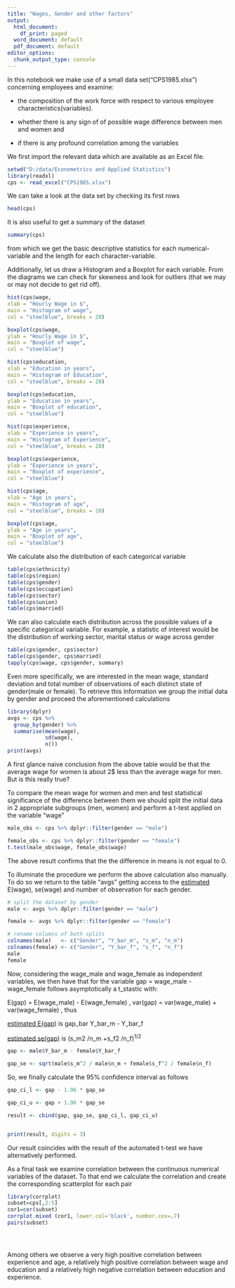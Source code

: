 ---
title: "Wages, Gender and other factors"
output:
  html_document:
    df_print: paged
  word_document: default
  pdf_document: default
editor_options:
  chunk_output_type: console
---

In this notebook we make use of a small data set("CPS1985.xlsx") concerning employees and examine:

-   the composition of the work force with respect to various employee characteristics(variables).

-   whether there is any sign of of possible wage difference between men and women and

-   if there is any profound correlation among the variables

We first import the relevant data which are available as an Excel file.

```{r}
setwd("D:/data/Econometrics and Applied Statistics")
library(readxl)
cps <- read_excel("CPS1985.xlsx")
```

We can take a look at the data set by checking its first rows

```{r}
head(cps)
```

It is also useful to get a summary of the dataset

```{r}
summary(cps)
```

from which we get the basic descriptive statistics for each numerical-variable and the length for each character-variable.

Additionally, let us draw a Histogram and a Boxplot for each variable. From the diagrams we can check for skewness and look for outliers (that we may or may not decide to get rid off).

```{r}
hist(cps$wage,
xlab = "Hourly Wage in $",
main = "Histogram of wage",
col = "steelblue", breaks = 20)

boxplot(cps$wage,
ylab = "Hourly Wage in $",
main = "Boxplot of wage",
col = "steelblue")

hist(cps$education,
xlab = "Education in years",
main = "Histogram of Education",
col = "steelblue", breaks = 20)

boxplot(cps$education,
ylab = "Education in years",
main = "Boxplot of education",
col = "steelblue")

hist(cps$experience,
xlab = "Experience in years",
main = "Histogram of Experience",
col = "steelblue", breaks = 20)

boxplot(cps$experience,
ylab = "Experience in years",
main = "Boxplot of experience",
col = "steelblue")

hist(cps$age,
xlab = "Age in years",
main = "Histogram of age",
col = "steelblue", breaks = 20)

boxplot(cps$age,
ylab = "Age in years",
main = "Boxplot of age",
col = "steelblue")
```

We calculate also the distribution of each categorical variable

```{r}
table(cps$ethnicity)
table(cps$region)
table(cps$gender)
table(cps$occupation)
table(cps$sector)
table(cps$union)
table(cps$married)
```

We can also calculate each distribution across the possible values of a specific categorical variable. For example, a statistic of interest would be the distribution of working sector, marital status or wage across gender

```{r}
table(cps$gender, cps$sector)
table(cps$gender, cps$married)
tapply(cps$wage, cps$gender, summary)
```

Even more specifically, we are interested in the mean wage, standard deviation and total number of observations of each distinct state of gender(male or female). To retrieve this information we group the initial data by gender and proceed the aforementioned calculations

```{r message=FALSE}
library(dplyr)
avgs <- cps %>% 
  group_by(gender) %>% 
  summarise(mean(wage), 
            sd(wage), 
            n())
print(avgs)
```

A first glance naive conclusion from the above table would be that the average wage for women is about 2\$ less than the average wage for men. But is this really true?

To compare the mean wage for women and men and test statistical significance of the difference between them we should split the initial data in 2 appropriate subgroups (men, women) and perform a t-test applied on the variable "wage"

```{r}
male_obs <- cps %>% dplyr::filter(gender == "male") 

female_obs <- cps %>% dplyr::filter(gender == "female")
t.test(male_obs$wage, female_obs$wage)
```

The above result confirms that the the difference in means is not equal to 0.

To illuminate the procedure we perform the above calculation also manually. To do so we return to the table "avgs" getting access to the [estimated]{.underline} E(wage), se(wage) and number of observation for each gender.

```{r}

# split the dataset by gender
male <- avgs %>% dplyr::filter(gender == "male") 

female <- avgs %>% dplyr::filter(gender == "female")

# rename columns of both splits
colnames(male)   <- c("Gender", "Y_bar_m", "s_m", "n_m")
colnames(female) <- c("Gender", "Y_bar_f", "s_f", "n_f")
male
female
```

Now, considering the wage_male and wage_female as independent variables, we then have that for the variable gap = wage_male - wage_female follows asymptotically a t_stastic with:

E(gap) = E(wage_male) - E(wage_female) , var(gap) = var(wage_male) + var(wage_female) , thus

[estimated E(gap)]{.underline} is gap_bar Y_bar_m - Y_bar_f

[estimated se(gap)]{.underline} is (s_m2 /n_m +s_f2 /n_f)^1/2^

```{r}
gap <- male$Y_bar_m - female$Y_bar_f

gap_se <- sqrt(male$s_m^2 / male$n_m + female$s_f^2 / female$n_f)


```

So, we finally calculate the 95% confidence interval as follows

```{r}
gap_ci_l <- gap - 1.96 * gap_se

gap_ci_u <- gap + 1.96 * gap_se

result <- cbind(gap, gap_se, gap_ci_l, gap_ci_u)


print(result, digits = 3)
```

Our result coincides with the result of the automated t-test we have alternatively performed.

As a final task we examine correlation between the continuous numerical variables of the dataset. To that end we calculate the correlation and create the corresponding scatterplot for each pair

```{r}
library(corrplot)
subset=cps[,2:5]
cor1=cor(subset)
corrplot.mixed (cor1, lower.col='black', number.cex=.7)
pairs(subset)





```

Among others we observe a very high positive correlation between experience and age, a relatively high positive correlation between wage and education and a relatively high negative correlation between education and experience.
